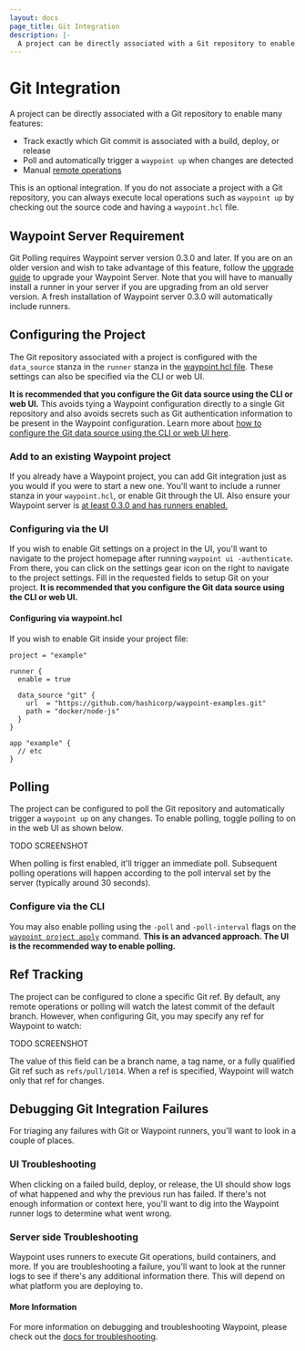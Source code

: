 ```yaml
---
layout: docs
page_title: Git Integration
description: |-
  A project can be directly associated with a Git repository to enable many features such as tracking Git commits, triggering deploys on Git changes, and more.
---
```


# Git Integration

A project can be directly associated with a Git repository to enable many features:

- Track exactly which Git commit is associated with a build, deploy, or release
- Poll and automatically trigger a `waypoint up` when changes are detected
- Manual [remote operations](/docs/projects/remote)

This is an optional integration. If you do not associate a project with a Git
repository, you can always execute local operations such as `waypoint up`
by checking out the source code and having a `waypoint.hcl` file.

## Waypoint Server Requirement

Git Polling requires Waypoint server version 0.3.0 and later. If you are on an older
version and wish to take advantage of this feature, follow the [upgrade guide](/docs/upgrading)
to upgrade your Waypoint Server. Note that you will have to manually install
a runner in your server if you are upgrading from an old server version. A fresh
installation of Waypoint server 0.3.0 will automatically include runners.

## Configuring the Project

The Git repository associated with a project is configured with the
`data_source` stanza in the `runner` stanza in the [waypoint.hcl file](/docs/waypoint-hcl/runner).
These settings can also be specified via the CLI or web UI.

**It is recommended that you configure the Git data source using
the CLI or web UI.** This avoids tying a Waypoint configuration directly
to a single Git repository and also avoids secrets such as Git authentication
information to be present in the Waypoint configuration. Learn more about
[how to configure the Git data source using the CLI or web UI here](/docs/waypoint-hcl/runner#cli-or-ui-configuration).

### Add to an existing Waypoint project

If you already have a Waypoint project, you can add Git integration just as you
would if you were to start a new one. You'll want to include a runner stanza in
your `waypoint.hcl`, or enable Git through the UI. Also ensure your Waypoint
server is [at least 0.3.0 and has runners enabled.](#Waypoint-Server-Requirement)

### Configuring via the UI

If you wish to enable Git settings on a project in the UI, you'll want to navigate
to the project homepage after running `waypoint ui -authenticate`. From there,
you can click on the settings gear icon on the right to navigate to the project
settings. Fill in the requested fields to setup Git on your project. **It is
recommended that you configure the Git data source using the CLI or web UI.**

#### Configuring via waypoint.hcl

If you wish to enable Git inside your project file:

```hcl
project = "example"

runner {
  enable = true

  data_source "git" {
    url  = "https://github.com/hashicorp/waypoint-examples.git"
    path = "docker/node-js"
  }
}

app "example" {
  // etc
}
```

## Polling

The project can be configured to poll the Git repository and
automatically trigger a `waypoint up` on any changes. To enable polling,
toggle polling to on in the web UI as shown below.

TODO SCREENSHOT

When polling is first enabled, it'll trigger an immediate poll. Subsequent
polling operations will happen according to the poll interval set by
the server (typically around 30 seconds).

### Configure via the CLI

You may also enable polling using the `-poll` and `-poll-interval` flags
on the [`waypoint project apply`](/commands/project-apply) command.
**This is an advanced approach. The UI is the recommended way to enable polling.**

## Ref Tracking

The project can be configured to clone a specific Git ref. By default,
any remote operations or polling will watch the latest commit of the
default branch. However, when configuring Git, you may specify any ref
for Waypoint to watch:

TODO SCREENSHOT

The value of this field can be a branch name, a tag name, or a fully
qualified Git ref such as `refs/pull/1014`. When a ref is specified,
Waypoint will watch only that ref for changes.

## Debugging Git Integration Failures

For triaging any failures with Git or Waypoint runners, you'll want to look in
a couple of places.

### UI Troubleshooting

When clicking on a failed build, deploy, or release, the UI should show logs
of what happened and why the previous run has failed. If there's not enough
information or context here, you'll want to dig into the Waypoint runner logs
to determine what went wrong.

### Server side Troubleshooting

Waypoint uses runners to execute Git operations, build containers, and more. If
you are troubleshooting a failure, you'll want to look at the runner logs to see
if there's any additional information there. This will depend on what platform
you are deploying to.

#### More Information

For more information on debugging and troubleshooting Waypoint, please check out
the [docs for troubleshooting](/docs/troubleshooting).
